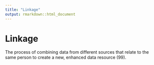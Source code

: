 ```yaml
---
title: "Linkage"
output: rmarkdown::html_document
---
```


# Linkage

The process of combining data from  different sources that relate to the same  person to create a  new, enhanced data  resource (99).
